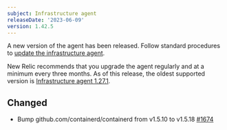 ```yaml
---
subject: Infrastructure agent
releaseDate: '2023-06-09'
version: 1.42.5
---
```


A new version of the agent has been released. Follow standard procedures to [update the infrastructure agent](/docs/infrastructure/install-configure-manage-infrastructure/update-or-uninstall/update-infrastructure-agent).

New Relic recommends that you upgrade the agent regularly and at a minimum every three months. As of this release, the oldest supported version is [Infrastructure agent 1.27.1](/docs/release-notes/infrastructure-release-notes/infrastructure-agent-release-notes/new-relic-infrastructure-agent-1271/).

## Changed
* Bump github.com/containerd/containerd from v1.5.10 to v1.5.18 [#1674](https://github.com/newrelic/infrastructure-agent/pull/1674)
